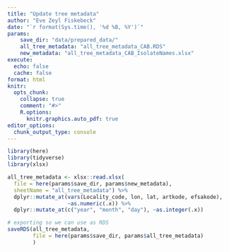 ```yaml
---
title: "Update tree metadata" 
author: "Eve Zeyl Fiskebeck"
date: "`r format(Sys.time(), '%d %B, %Y')`"
params:
    save_dir: "data/prepared_data/"
    all_tree_metadata: "all_tree_metadata_CAB.RDS"
    new_metadata: "all_tree_metadata_CAB_IsolateNames.xlsx"
execute: 
  echo: false
  cache: false
format: html
knitr:
  opts_chunk: 
    collapse: true
    comment: "#>" 
    R.options:
      knitr.graphics.auto_pdf: true
editor_options: 
  chunk_output_type: console
---
```


```r
library(here)
library(tidyverse)
library(xlsx)
```


```r
all_tree_metadata <- xlsx::read.xlsx(
  file = here(params$save_dir, params$new_metadata),
  sheetName = "all_tree_metadata") %>%
  dplyr::mutate_at(vars(Locality_code, lon, lat, artkode, efsakode), 
                   ~as.numeric(.x)) %>%
  dplyr::mutate_at(c("year", "month", "day"), ~as.integer(.x)) 

# exporting so we can use as RDS 
saveRDS(all_tree_metadata,
        file = here(params$save_dir, params$all_tree_metadata)
        )
```

